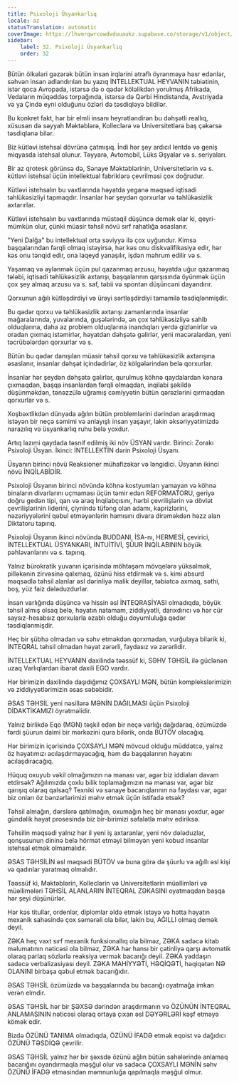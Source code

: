 ```yaml
---
title: Psixoloji Üsyankarlıq
locale: az
statusTranslation: automatic
coverImage: https://lhvmrqwrcowdvduuaukz.supabase.co/storage/v1/object/public/strapi-uploads/small_cover-educacion-fundamental.webp-2d51a7828a2b1309555be27f7e2a61a0.webp
sidebar:
    label: 32. Psixoloji Üsyankarlıq
    order: 32
---
```

Bütün ölkələri gəzərək bütün insan irqlərini ətraflı öyrənməyə həsr edənlər, səhvən insan adlandırılan bu yazıq İNTELLEKTUAL HEYVANIN təbiətinin, istər qoca Avropada, istərsə də o qədər köləlikdən yorulmuş Afrikada, Vedaların müqəddəs torpağında, istərsə də Qərbi Hindistanda, Avstriyada və ya Çində eyni olduğunu özləri də təsdiqləyə bildilər.

Bu konkret fakt, hər bir elmli insanı heyrətləndirən bu dəhşətli reallıq, xüsusən də səyyah Məktəblərə, Kolleclərə və Universitetlərə baş çəkərsə təsdiqlənə bilər.

Biz kütləvi istehsal dövrünə çatmışıq. İndi hər şey ardıcıl lentdə və geniş miqyasda istehsal olunur. Təyyarə, Avtomobil, Lüks Əşyalar və s. seriyaları.

Bir az qrotesk görünsə də, Sənaye Məktəblərinin, Universitetlərin və s. kütləvi istehsal üçün intellektual fabriklərə çevrilməsi çox doğrudur.

Kütləvi istehsalın bu vaxtlarında həyatda yeganə məqsəd iqtisadi təhlükəsizliyi tapmaqdır. İnsanlar hər şeydən qorxurlar və təhlükəsizlik axtarırlar.

Kütləvi istehsalın bu vaxtlarında müstəqil düşüncə demək olar ki, qeyri-mümkün olur, çünki müasir təhsil növü sırf rahatlığa əsaslanır.

"Yeni Dalğa" bu intellektual orta səviyyə ilə çox uyğundur. Kimsə başqalarından fərqli olmaq istəyirsə, hər kəs onu diskvalifikasiya edir, hər kəs onu tənqid edir, ona laqeyd yanaşılır, işdən məhrum edilir və s.

Yaşamaq və əylənmək üçün pul qazanmaq arzusu, həyatda uğur qazanmaq tələbi, iqtisadi təhlükəsizlik axtarışı, başqalarının qarşısında öyünmək üçün çox şey almaq arzusu və s. saf, təbii və spontan düşüncəni dayandırır.

Qorxunun ağılı kütləşdirdiyi və ürəyi sərtləşdirdiyi tamamilə təsdiqlənmişdir.

Bu qədər qorxu və təhlükəsizlik axtarışı zamanlarında insanlar mağaralarında, yuvalarında, guşələrində, ən çox təhlükəsizliyə sahib olduqlarına, daha az problem olduqlarına inandıqları yerdə gizlənirlər və oradan çıxmaq istəmirlər, həyatdan dəhşətə gəlirlər, yeni macəralardan, yeni təcrübələrdən qorxurlar və s.

Bütün bu qədər danışılan müasir təhsil qorxu və təhlükəsizlik axtarışına əsaslanır, insanlar dəhşət içindədirlər, öz kölgələrindən belə qorxurlar.

İnsanlar hər şeydən dəhşətə gəlirlər, qurulmuş köhnə qaydalardan kənara çıxmaqdan, başqa insanlardan fərqli olmaqdan, inqilabi şəkildə düşünməkdən, tənəzzülə uğramış cəmiyyətin bütün qərəzlərini qırmaqdan qorxurlar və s.

Xoşbəxtlikdən dünyada ağılın bütün problemlərini dərindən araşdırmaq istəyən bir neçə səmimi və anlayışlı insan yaşayır, lakin əksəriyyətimizdə narazılıq və üsyankarlıq ruhu belə yoxdur.

Artıq lazımi qaydada təsnif edilmiş iki növ ÜSYAN vardır. Birinci: Zorakı Psixoloji Üsyan. İkinci: İNTELLEKTİN dərin Psixoloji Üsyanı.

Üsyanın birinci növü Reaksioner mühafizəkar və ləngidici. Üsyanın ikinci növü İNQİLABİDİR.

Psixoloji Üsyanın birinci növündə köhnə kostyumları yamayan və köhnə binaların divarlarını uçmaması üçün təmir edən REFORMATORU, geriyə doğru gedən tipi, qan və araq İnqilabçısını, hərbi çevrilişlərin və dövlət çevrilişlərinin liderini, çiynində tüfəng olan adamı, kaprizlərini, nəzəriyyələrini qəbul etməyənlərin hamısını divara dirəməkdən həzz alan Diktatoru tapırıq.

Psixoloji Üsyanın ikinci növündə BUDDANI, İSA-nı, HERMESİ, çevirici, İNTELLEKTUAL ÜSYANKARI, İNTUİTİVİ, ŞÜUR İNQİLABININ böyük pəhləvanlarını və s. tapırıq.

Yalnız bürokratik yuvanın içərisində möhtəşəm mövqelərə yüksəlmək, pilləkənin zirvəsinə qalxmaq, özünü hiss etdirmək və s. kimi absurd məqsədlə təhsil alanlar əsl dərinliyə malik deyillər, təbiətcə axmaq, səthi, boş, yüz faiz dələduzdurlar.

İnsan varlığında düşüncə və hissin əsl İNTEQRASİYASI olmadıqda, böyük təhsil almış olsaq belə, həyatın natamam, ziddiyyətli, darıxdırıcı və hər cür saysız-hesabsız qorxularla əzablı olduğu doyumluluğa qədər təsdiqlənmişdir.

Heç bir şübhə olmadan və səhv etməkdən qorxmadan, vurğulaya bilərik ki, İNTEQRAL təhsil olmadan həyat zərərli, faydasız və zərərlidir.

İNTELLEKTUAL HEYVANIN daxilində təəssüf ki, SƏHV TƏHSİL ilə güclənən uzaq Varlıqlardan ibarət daxili EGO vardır.

Hər birimizin daxilində daşıdığımız ÇOXSAYLI MƏN, bütün komplekslərimizin və ziddiyyətlərimizin əsas səbəbidir.

ƏSAS TƏHSİL yeni nəsillərə MƏNİN DAĞILMASI üçün Psixoloji DİDAKTİKAMIZI öyrətməlidir.

Yalnız birlikdə Eqo (MƏN) təşkil edən bir neçə varlığı dağıdaraq, özümüzdə fərdi şüurun daimi bir mərkəzini qura bilərik, onda BÜTÖV olacağıq.

Hər birimizin içərisində ÇOXSAYLI MƏN mövcud olduğu müddətcə, yalnız öz həyatımızı acılaşdırmayacağıq, həm də başqalarının həyatını acılaşdıracağıq.

Hüquq oxuyub vəkil olmağımızın nə mənası var, əgər biz iddiaları davam etdirsək? Ağılımızda çoxlu bilik toplamağımızın nə mənası var, əgər biz qarışıq olaraq qalsaq? Texniki və sənaye bacarıqlarının nə faydası var, əgər biz onları öz bənzərlərimizi məhv etmək üçün istifadə etsək?

Təhsil almağın, dərslərə qatılmağın, oxumağın heç bir mənası yoxdur, əgər gündəlik həyat prosesində biz bir-birimizi səfalətlə məhv ediriksə.

Təhsilin məqsədi yalnız hər il yeni iş axtaranlar, yeni növ dələduzlar, qonşusunun dininə belə hörmət etməyi bilməyən yeni kobud insanlar istehsal etmək olmamalıdır.

ƏSAS TƏHSİLİN əsl məqsədi BÜTÖV və buna görə də şüurlu və ağıllı əsl kişi və qadınlar yaratmaq olmalıdır.

Təəssüf ki, Məktəblərin, Kolleclərin və Universitetlərin müəllimləri və müəllimələri TƏHSİL ALANLARIN İNTEQRAL ZƏKASINI oyatmaqdan başqa hər şeyi düşünürlər.

Hər kəs titullar, ordenlər, diplomlar əldə etmək istəyə və hətta həyatın mexanik sahəsində çox səmərəli ola bilər, lakin bu, AĞILLI olmaq demək deyil.

ZƏKA heç vaxt sırf mexanik funksionallıq ola bilməz, ZƏKA sadəcə kitab məlumatının nəticəsi ola bilməz, ZƏKA hər hansı bir çətinliyə qarşı avtomatik olaraq parlaq sözlərlə reaksiya vermək bacarığı deyil. ZƏKA yaddaşın sadəcə verbalizasiyası deyil. ZƏKA MAHİYYƏTİ, HƏQİQƏTİ, həqiqətən NƏ OLANINI birbaşa qəbul etmək bacarığıdır.

ƏSAS TƏHSİL özümüzdə və başqalarında bu bacarığı oyatmağa imkan verən elmdir.

ƏSAS TƏHSİL hər bir ŞƏXSƏ dərindən araşdırmanın və ÖZÜNÜN İNTEQRAL ANLAMASININ nəticəsi olaraq ortaya çıxan əsl DƏYƏRLƏRİ kəşf etməyə kömək edir.

Bizdə ÖZÜNÜ TANIMA olmadıqda, ÖZÜNÜ İFADƏ etmək eqoist və dağıdıcı ÖZÜNÜ TƏSDİQƏ çevrilir.

ƏSAS TƏHSİL yalnız hər bir şəxsdə özünü ağlın bütün sahələrində anlamaq bacarığını oyandırmaqla məşğul olur və sadəcə ÇOXSAYLI MƏNİN səhv ÖZÜNÜ İFADƏ etməsindən məmnunluğa qapılmaqla məşğul olmur.

